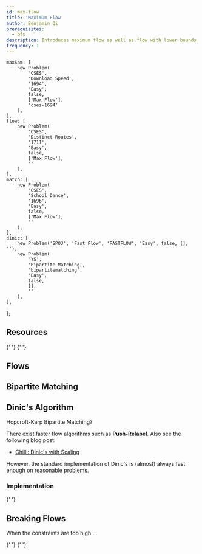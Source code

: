 ```yaml
---
id: max-flow
title: 'Maximum Flow'
author: Benjamin Qi
prerequisites:
  - bfs
description: Introduces maximum flow as well as flow with lower bounds.
frequency: 1
---
```


	maxSam: [
		new Problem(
			'CSES',
			'Download Speed',
			'1694',
			'Easy',
			false,
			['Max Flow'],
			'cses-1694'
		),
	],
	flow: [
		new Problem(
			'CSES',
			'Distinct Routes',
			'1711',
			'Easy',
			false,
			['Max Flow'],
			''
		),
	],
	match: [
		new Problem(
			'CSES',
			'School Dance',
			'1696',
			'Easy',
			false,
			['Max Flow'],
			''
		),
	],
	dinic: [
		new Problem('SPOJ', 'Fast Flow', 'FASTFLOW', 'Easy', false, [], ''),
		new Problem(
			'YS',
			'Bipartite Matching',
			'bipartitematching',
			'Easy',
			false,
			[],
			''
		),
	],
};

<Problems problems={problems.maxSam} />

## Resources

<Resources>
	<Resource
		source="CPC"
		title="10 - Network Flow"
		url="10_graphs_3_network_flow"
	>
		{' '}
	</Resource>
	<Resource source="CPH" title="20 - Flows & Cuts">
		{' '}
	</Resource>
	<Resource
		source="CP2"
		title="4.6, 4.7.4 - Max Flow, Bipartite Graphs"
	></Resource>
</Resources>

## Flows

<Problems problems={problems.flow} />

## Bipartite Matching

<Problems problems={problems.match} />

## Dinic's Algorithm

<Youtube id="M6cm8UeeziI" />

<Problems problems={problems.dinic} />

Hopcroft-Karp Bipartite Matching?

<Optional title="Faster Flow">

There exist faster flow algorithms such as **Push-Relabel**. Also see the
following blog post:

- [Chilli: Dinic's with Scaling](https://codeforces.com/blog/entry/66006)

However, the standard implementation of Dinic's is (almost) always fast enough
on reasonable problems.

</Optional>

### Implementation

<Resources>
	<Resource
		source="Benq"
		url="https://github.com/bqi343/USACO/blob/master/Implementations/content/graphs%20(12)/Flows%20(12.3)/Dinic.h"
		title="Dinic"
	>
		{' '}
	</Resource>
</Resources>

## Breaking Flows

When the constraints are too high ...

<Resources>
	<Resource
		source="CF"
		url="https://codeforces.com/blog/entry/80627"
		title="maroonrk - TL Issue on CF 659 Div 1 F"
		starred
	>
		{' '}
	</Resource>
	<Resource
		source="CF"
		url="https://codeforces.com/blog/entry/52714?#comment-668566"
		title="Actual Complexity of Max Flow?"
		starred
	>
		{' '}
	</Resource>
</Resources>
